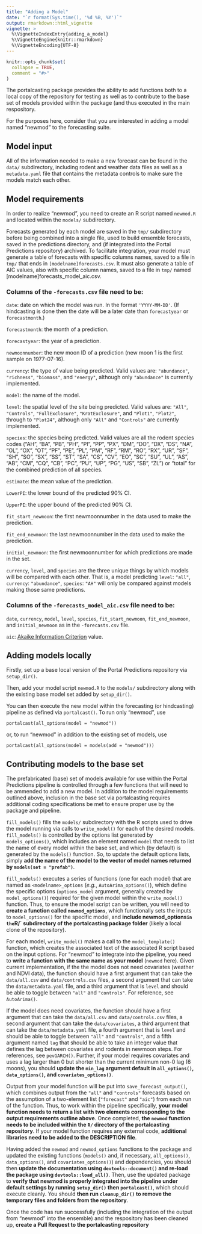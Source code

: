 ```yaml
---
title: "Adding a Model"
date: "`r format(Sys.time(), '%d %B, %Y')`"
output: rmarkdown::html_vignette
vignette: >
  %\VignetteIndexEntry{adding_a_model}
  %\VignetteEngine{knitr::rmarkdown}
  %\VignetteEncoding{UTF-8}
---
```


```r
knitr::opts_chunk$set(
  collapse = TRUE,
  comment = "#>"
)
```

The portalcasting package provides the ability to add functions both to a
local copy of the repository for testing as well as to contribute to the
base set of models provided within the package (and thus executed in the
main respository.

For the purposes here, consider that you are interested in adding a model
named "newmod" to the forecasting suite. 

## Model input

All of the information needed to make a new forecast can be found in the
`data/` subdirectory, including rodent and weather data files as well as
a `metadata.yaml` file that contains the metadata controls to make sure
the models match each other.

## Model requirements

In order to realize "newmod", you need to create an R script named
`newmod.R` and located within the `models/` subdirectory. 

Forecasts generated by each model are saved in the `tmp/` subdirectory 
before being combined into a single file, used to build ensemble 
forecasts, saved in the predictions directory, and (if integrated into 
the Portal Predictions repository) archived. To facilitate integration,
your model must generate a table of forecasts with specific columns names,
saved to a file in `tmp/` that ends in `[modelname]forecasts.csv`. It must 
also generate a table of AIC values, also with specific column names, saved
to a file in `tmp/` named [modelname]forecasts_model_aic.csv. 


### Columns of the `-forecasts.csv` file need to be:  

`date`: date on which the model was run. In the format `'YYYY-MM-DD'`. 
(If hindcasting is done then the date will be a later date than `forecastyear`
or `forecastmonth`.)  
 
`forecastmonth`: the month of a prediction.  

`forecastyear`: the year of a prediction.

`newmoonnumber`: the new moon ID of a prediction (new moon 1 is the first
sample on 1977-07-16). 
 
`currency`: the type of value being predicted. Valid values are: 
`"abundance"`, `"richness"`, `"biomass"`, and `"energy"`, although only
`"abundance"` is currently implemented.

`model`: the name of the model.

`level`: the spatial level of the site being predicted. Valid values are: 
`"All"`, `"Controls"`, `"FullExclosure"`, `"KratExclosure"`, and `"Plot1"`, 
`"Plot2"`, through to `"Plot24"`, although only `"All"` and `"Controls"`
are currently implemented.

`species`: the species being predicted. Valid values are all the rodent 
species codes ("AH", "BA", "PB", "PH", "PI", "PP", "PX", "DM", "DO", "DX",
"DS", "NA", "OL", "OX", "OT", "PF", "PE", "PL", "PM", "RF", "RM", "RO", 
"RX", "UR", "SF", "SH", "SO", "SX", "SS", "ST", "SA", "CS", "CV", "EO", 
"SC", "SU", "UL", "AS", "AB", "CM", "CQ", "CB", "PC", "PU", "UP", "PG", 
"US", "SB", "ZL") or "total" for the combined prediction of all species. 

`estimate`: the mean value of the prediction.  

`LowerPI`: the lower bound of the predicted 90% CI.

`UpperPI`: the upper bound of the predicted 90% CI.   

`fit_start_newmoon`: the first newmoonnumber in the data used to make the
prediction.

`fit_end_newmoon`: the last newmoonnumber in the data used to make the
prediction.

`initial_newmoon`: the first newmoonnumber for which predictions are made 
in the set.

`currency`, `level`, and `species` are the three unique things by which
models will be compared with each other. That is, a model predicting 
`level`: `"all"`, `currency`: `"abundance"`, `species`: `"AH"` will only
be compared against models making those same predictions.

### Columns of the `-forecasts_model_aic.csv` file need to be:

`date`, `currency`, `model`, `level`, `species`, `fit_start_newmoon`, 
`fit_end_newmoon`, and `initial_newmoon` as in the `-forecasts.csv` file.

`aic`: [Akaike Information 
Criterion](https://en.wikipedia.org/wiki/Akaike_information_criterion) value.

## Adding models locally

Firstly, set up a base local version of the Portal Predictions repository
via `setup_dir()`.

Then, add your model script `newmod.R` to the `models/` subdirectory along
with the existing base model set added by `setup_dir()`. 

You can then execute the new model within the forecasting (or hindcasting)
pipeline as defined via `portalcast()`. To run only "newmod", use

```
portalcast(all_options(model = "newmod"))
```
or, to run "newmod" in addition to the existing set of models, use
```
portalcast(all_options(model = models(add = "newmod")))
```

## Contributing models to the base set

The prefabricated (base) set of models available for use within the 
Portal Predictions pipeline is controlled through a few functions
that will need to be ammended to add a new model. In addition to the 
model requirements outlined above, inclusion in the base set via 
portalcasting requires additional coding specifications be met to 
ensure proper use by the package and pipeline.

`fill_models()` fills the `models/` subdirectory with the R scripts
used to drive the model running via calls to `write_model()` for each
of the desired models. `fill_models()` is controlled by the options list
generated by `models_options()`, which includes an element named
`model` that needs to list the name of every model within the base set,
and which (by default) is generated by the `models()` function. So, to 
update the default options lists, simply **add the name of the model to
the vector of model names returned by `models(set = "prefab")`**.

`fill_models()` executes a series of functions (one for each model)
that are named as `<modelname>_options` (*e.g.*, `AutoArima_options()`),
which define the specific options (`options_model` argument, generally 
created by `model_options()`) required for the given model within the
`write_model()` function. Thus, to ensure the model script can be written,
you will need to **create a function called `newmod_options`**, which 
functionally sets the inputs to  `model_options()` for the specific model, 
and **include newmod_options` in the `R/` subdirectory of the portalcasting
package folder** (likely a local clone of the repository). 

For each model, `write_model()` makes a call to the `model_template()` 
function, which creates the associated text of the associated R script 
based on the input options. For "newmod" to integrate into the pipeline, you
need to **write a function with the same name as your model** (`newmod` here).
Given current implementation, if the the model does not need covariates
(weather and NDVI data), the function should have a first argument
that can take the `data/all.csv` and `data/controls.csv` files, a second
argument that can take the `data/metadata.yaml` file, and a third argument
that is `level` and should be able to toggle between `"all"` and `"controls"`.
For reference, see `AutoArima()`.

If the model does need covariates, the function should have a first argument
that can take the `data/all.csv` and `data/controls.csv` files, a second
argument that can take the `data/covariates`, a third argument that can take
the `data/metadata.yaml` file, a fourth argument that is `level` and should 
be able to toggle between `"all"` and `"controls"`, and a fifth argument named
`lag` that should be able to take an integer value that defines the lag between
covariates and rodents in newmoon steps. For references, see `pevGARCH()`. 
Further, if your model requires covariates and uses a lag larger than 0 but 
shorter than the current minimum non-0 lag (6 moons), you should **update the
`min_lag` argument default in `all_options()`, `data_options()`, and
`covariates_options()`**. 

Output from your model function will be put into `save_forecast_output()`, 
which combines output from the `"all"` and `"controls"` forecasts based on the 
assumption of a two-element list (`"forecast"` and `"aic"`) from each run of 
the function. Thus, to work within the pipeline specifically, **your model 
function needs to return a list with two elements corresponding to the output
requirements outline above**. Once completed, **the `newmod` function needs to
be included within the `R/` directory of the portalcasting repository**. If
your model function requires any external code, **additional libraries need to
be added to the DESCRIPTION file**. 

Having added the `newmod` and `newmod_options` functions to the package and 
updated the existing functions (`models()` and, if necessary, 
`all_options()`, `data_options()`, and `covariates_options()`) and 
dependencies, you should then **update the documentation using 
`devtools::document()` and re-load the package using `devtools::load_all()`**.
Then, use the updated package to **verify that newmod is properly integrated 
into the pipeline under default settings by running `setup_dir()` then 
`portalcast()`**, which should execute cleanly. You should **then run 
`cleanup_dir()` to remove the temporary files and folders from the repository**.

Once the code has run successfully (including the integration of the output
from "newmod" into the ensemble) and the respository has been cleaned up,
**create a Pull Request to the portalcasting repository**

